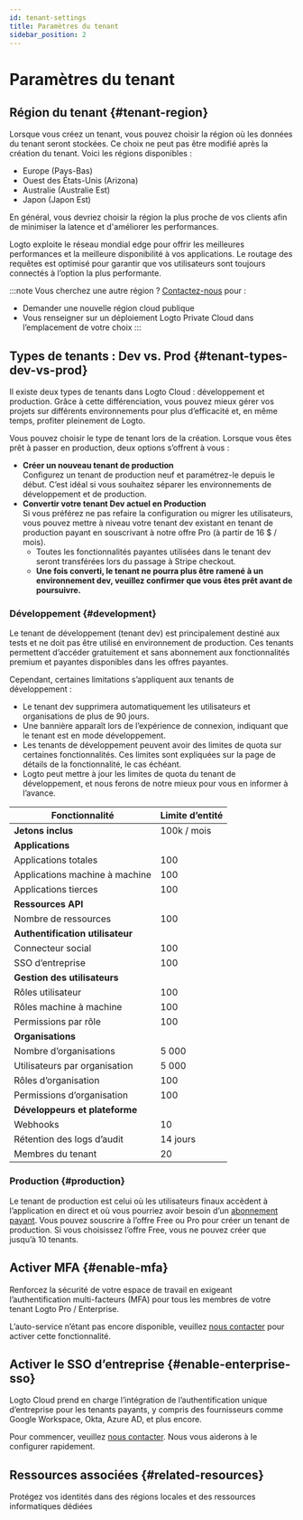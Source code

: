 ```yaml
---
id: tenant-settings
title: Paramètres du tenant
sidebar_position: 2
---
```


# Paramètres du tenant

## Région du tenant \{#tenant-region}

Lorsque vous créez un tenant, vous pouvez choisir la région où les données du tenant seront stockées. Ce choix ne peut pas être modifié après la création du tenant. Voici les régions disponibles :

- Europe (Pays-Bas)
- Ouest des États-Unis (Arizona)
- Australie (Australie Est)
- Japon (Japon Est)

En général, vous devriez choisir la région la plus proche de vos clients afin de minimiser la latence et d'améliorer les performances.

Logto exploite le réseau mondial edge pour offrir les meilleures performances et la meilleure disponibilité à vos applications. Le routage des requêtes est optimisé pour garantir que vos utilisateurs sont toujours connectés à l’option la plus performante.

:::note
Vous cherchez une autre région ? [Contactez-nous](https://logto.io/contact) pour :

- Demander une nouvelle région cloud publique
- Vous renseigner sur un déploiement Logto Private Cloud dans l’emplacement de votre choix
  :::

## Types de tenants : Dev vs. Prod \{#tenant-types-dev-vs-prod}

Il existe deux types de tenants dans Logto Cloud : développement et production. Grâce à cette différenciation, vous pouvez mieux gérer vos projets sur différents environnements pour plus d’efficacité et, en même temps, profiter pleinement de Logto.

Vous pouvez choisir le type de tenant lors de la création. Lorsque vous êtes prêt à passer en production, deux options s’offrent à vous :

- **Créer un nouveau tenant de production**  
  Configurez un tenant de production neuf et paramétrez-le depuis le début. C’est idéal si vous souhaitez séparer les environnements de développement et de production.
- **Convertir votre tenant Dev actuel en Production**  
  Si vous préférez ne pas refaire la configuration ou migrer les utilisateurs, vous pouvez mettre à niveau votre tenant dev existant en tenant de production payant en souscrivant à notre offre Pro (à partir de 16 $ / mois).
  - Toutes les fonctionnalités payantes utilisées dans le tenant dev seront transférées lors du passage à Stripe checkout.
  - **Une fois converti, le tenant ne pourra plus être ramené à un environnement dev, veuillez confirmer que vous êtes prêt avant de poursuivre.**

### Développement \{#development}

Le tenant de développement (tenant dev) est principalement destiné aux tests et ne doit pas être utilisé en environnement de production. Ces tenants permettent d’accéder gratuitement et sans abonnement aux fonctionnalités premium et payantes disponibles dans les offres payantes.

Cependant, certaines limitations s’appliquent aux tenants de développement :

- Le tenant dev supprimera automatiquement les utilisateurs et organisations de plus de 90 jours.
- Une bannière apparaît lors de l’expérience de connexion, indiquant que le tenant est en mode développement.
- Les tenants de développement peuvent avoir des limites de quota sur certaines fonctionnalités. Ces limites sont expliquées sur la page de détails de la fonctionnalité, le cas échéant.
- Logto peut mettre à jour les limites de quota du tenant de développement, et nous ferons de notre mieux pour vous en informer à l’avance.

| Fonctionnalité                   | Limite d’entité |
| -------------------------------- | --------------- |
| **Jetons inclus**                | 100k / mois     |
| **Applications**                 |                 |
| Applications totales             | 100             |
| Applications machine à machine   | 100             |
| Applications tierces             | 100             |
| **Ressources API**               |                 |
| Nombre de ressources             | 100             |
| **Authentification utilisateur** |                 |
| Connecteur social                | 100             |
| SSO d’entreprise                 | 100             |
| **Gestion des utilisateurs**     |                 |
| Rôles utilisateur                | 100             |
| Rôles machine à machine          | 100             |
| Permissions par rôle             | 100             |
| **Organisations**                |                 |
| Nombre d’organisations           | 5 000           |
| Utilisateurs par organisation    | 5 000           |
| Rôles d’organisation             | 100             |
| Permissions d’organisation       | 100             |
| **Développeurs et plateforme**   |                 |
| Webhooks                         | 10              |
| Rétention des logs d’audit       | 14 jours        |
| Membres du tenant                | 20              |

### Production \{#production}

Le tenant de production est celui où les utilisateurs finaux accèdent à l’application en direct et où vous pourriez avoir besoin d’un [abonnement payant](https://logto.io/pricing). Vous pouvez souscrire à l’offre Free ou Pro pour créer un tenant de production. Si vous choisissez l’offre Free, vous ne pouvez créer que jusqu’à 10 tenants.

## Activer MFA \{#enable-mfa}

Renforcez la sécurité de votre espace de travail en exigeant l’authentification multi-facteurs (MFA) pour tous les membres de votre tenant Logto Pro / Enterprise.

L’auto-service n’étant pas encore disponible, veuillez [nous contacter](https://logto.io/contact) pour activer cette fonctionnalité.

## Activer le SSO d’entreprise \{#enable-enterprise-sso}

Logto Cloud prend en charge l’intégration de l’authentification unique d’entreprise pour les tenants payants, y compris des fournisseurs comme Google Workspace, Okta, Azure AD, et plus encore.

Pour commencer, veuillez [nous contacter](https://logto.io/contact). Nous vous aiderons à le configurer rapidement.

## Ressources associées \{#related-resources}

<Url href="https://blog.logto.io/data-region-resources">
  Protégez vos identités dans des régions locales et des ressources informatiques dédiées
</Url>
